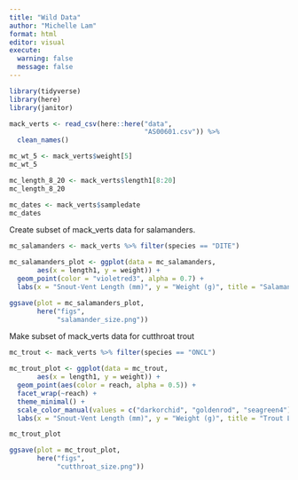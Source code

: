 ```yaml
---
title: "Wild Data"
author: "Michelle Lam"
format: html
editor: visual
execute:
  warning: false
  message: false
---
```


```r
library(tidyverse)
library(here)
library(janitor)
```

```r
mack_verts <- read_csv(here::here("data",
                                  "AS00601.csv")) %>% 
  clean_names()
```

```r
mc_wt_5 <- mack_verts$weight[5]
mc_wt_5

mc_length_8_20 <- mack_verts$length1[8:20]
mc_length_8_20

mc_dates <- mack_verts$sampledate
mc_dates
```

Create subset of mack_verts data for salamanders.

```r
mc_salamanders <- mack_verts %>% filter(species == "DITE")
```

```r
mc_salamanders_plot <- ggplot(data = mc_salamanders,
       aes(x = length1, y = weight)) +
  geom_point(color = "violetred3", alpha = 0.7) +
  labs(x = "Snout-Vent Length (mm)", y = "Weight (g)", title = "Salamander Length vs. Weight", subtitle = "Pacific Giant Salamander", caption = "https://portal.edirepository.org/nis/mapbrowse?packageid=knb-lter-and.4027.14")
```

```r
ggsave(plot = mc_salamanders_plot,
       here("figs",
            "salamander_size.png"))
```

Make subset of mack_verts data for cutthroat trout

```r
mc_trout <- mack_verts %>% filter(species == "ONCL")
```

```r
mc_trout_plot <- ggplot(data = mc_trout,
       aes(x = length1, y = weight)) +
  geom_point(aes(color = reach, alpha = 0.5)) +
  facet_wrap(~reach) +
  theme_minimal() +
  scale_color_manual(values = c("darkorchid", "goldenrod", "seagreen4")) +
  labs(x = "Snout-Vent Length (mm)", y = "Weight (g)", title = "Trout Length vs. Weight", subtitle = "Cutthroat Trout", caption = "https://portal.edirepository.org/nis/mapbrowse?packageid=knb-lter-and.4027.14")

mc_trout_plot
```

```r
ggsave(plot = mc_trout_plot,
       here("figs",
            "cutthroat_size.png"))
```
